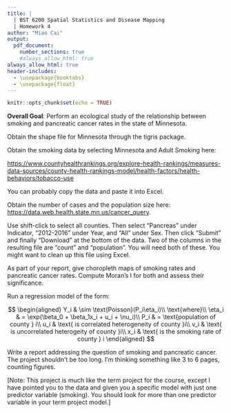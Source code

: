 ```yaml
---
title: | 
  | BST 6200 Spatial Statistics and Disease Mapping
  | Homework 4
author: "Miao Cai"
output:
  pdf_document: 
    number_sections: true
    #always_allow_html: true
always_allow_html: true
header-includes:
  - \usepackage{booktabs}
  - \usepackage{float}
---
```


```r
knitr::opts_chunk$set(echo = TRUE)
```

**Overall Goal**: Perform an ecological study of the relationship between smoking and pancreatic cancer rates in the state of Minnesota.

Obtain the shape file for Minnesota through the tigris package.

Obtain the smoking data by selecting Minnesota and Adult Smoking here:

[https://www.countyhealthrankings.org/explore-health-rankings/measures-data-sources/county-health-rankings-model/health-factors/health-behaviors/tobacco-use](https://www.countyhealthrankings.org/explore-health-rankings/measures-data-sources/county-health-rankings-model/health-factors/health-behaviors/tobacco-use)

You can probably copy the data and paste it into Excel.

Obtain the number of cases and the population size here: [https://data.web.health.state.mn.us/cancer_query](https://data.web.health.state.mn.us/cancer_query).

Use shift-click to select all counties. Then select “Pancreas” under Indicator, “2012-2016” under Year, and “All” under Sex. Then click “Submit” and finally “Download” at the bottom of the data. Two of the columns in the resulting file are “count” and “population”. You will need both of these. You might want to clean up this file using Excel.

As part of your report, give choropleth maps of smoking rates and pancreatic cancer rates. Compute Moran’s I for both and assess their significance.

Run a regression model of the form:

$$
\begin{aligned}
Y_i & \sim \text{Poisson}(P_i\eta_i)\\
\text{where}\\
\eta_i & = \exp(\beta_0 + \beta_1x_i + u_i + \nu_i)\\
P_i & = \text{population of county } i\\
u_i & \text{ is correlated heterogeneity of county }i\\
v_i & \text{ is uncorrelated heterogeity of county }i\\
x_i & \text{ is the smoking rate of county } i
\end{aligned}
$$

Write a report addressing the question of smoking and pancreatic cancer. The project shouldn’t be too long. I’m thinking something like 3 to 6 pages, counting figures.

[Note: This project is much like the term project for the course, except I have pointed you to the data and given you a specific model with just one predictor variable (smoking). You should look for more than one predictor variable in your term project model.]

